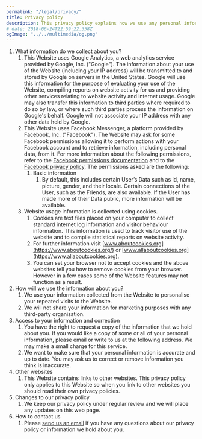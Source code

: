 ```yaml
---
permalink: "/legal/privacy/"
title: Privacy policy
description: This privacy policy explains how we use any personal information we collect about you when you use this Website.
# date: 2018-06-24T22:59:22.358Z
ogImage: "../../multimedia/og.png"
---
```


1.  What information do we collect about you?
    1.  This Website uses Google Analytics, a web analytics service provided by Google, Inc. ("Google"). The information about your use of the Website (including your IP address) will be transmitted to and stored by Google on servers in the United States. Google will use this information for the purpose of evaluating your use of the Website, compiling reports on website activity for us and providing other services relating to website activity and internet usage. Google may also transfer this information to third parties where required to do so by law, or where such third parties process the information on Google&apos;s behalf. Google will not associate your IP address with any other data held by Google.
    1.  This Website uses Facebook Messenger, a platform provided by Facebook, Inc. ("Facebook"). The Website may ask for some Facebook permissions allowing it to perform actions with your Facebook account and to retrieve information, including personal data, from it. For more information about the following permissions, refer to the [Facebook permissions documentation](https://developers.facebook.com/docs/authentication/permissions/) and to the [Facebook privacy policy](https://www.facebook.com/about/privacy/). The permissions asked are the following:
        1.  Basic information
            1.  By default, this includes certain User’s Data such as id, name, picture, gender, and their locale. Certain connections of the User, such as the Friends, are also available. If the User has made more of their Data public, more information will be available.
    1.  Website usage information is collected using <span id="cookies">cookies</span>.
        1.  Cookies are text files placed on your computer to collect standard internet log information and visitor behaviour information. This information is used to track visitor use of the website and to compile statistical reports on website activity.
        1.  For further information visit [www.aboutcookies.org](https://www.aboutcookies.org/) or [www.allaboutcookies.org](https://www.allaboutcookies.org).
        1.  You can set your browser not to accept cookies and the above websites tell you how to remove cookies from your browser. However in a few cases some of the Website features may not function as a result.
1.  How will we use the information about you?
    1.  We use your information collected from the Website to personalise your repeated visits to the Website.
    1.  We will not share your information for marketing purposes with any third-party organisation.
1.  Access to your information and correction
    1.  You have the right to request a copy of the information that we hold about you. If you would like a copy of some or all of your personal information, please email or write to us at the following address. We may make a small charge for this service.
    1.  We want to make sure that your personal information is accurate and up to date. You may ask us to correct or remove information you think is inaccurate.
1.  Other websites
    1.  This Website contains links to other websites. This privacy policy only applies to this Website so when you link to other websites you should read their own privacy policies.
1.  Changes to our privacy policy
    1.  We keep our privacy policy under regular review and we will place any updates on this web page.
1.  How to contact us
    1.  Please [send us an email](mailto:jan@mrozilla.cz) if you have any questions about our privacy policy or information we hold about you.

